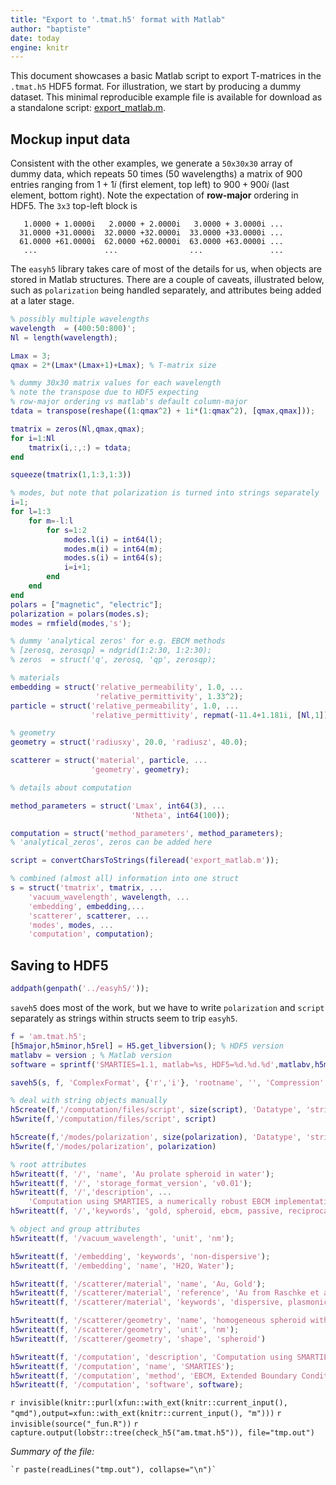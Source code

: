 ```yaml
---
title: "Export to '.tmat.h5' format with Matlab"
author: "baptiste"
date: today
engine: knitr
---
```


This document showcases a basic Matlab script to export T-matrices in the `.tmat.h5` HDF5 format. For illustration, we start by producing a dummy dataset. This minimal reproducible example file is available for download as a standalone script: [export_matlab.m](export_matlab.m).

## Mockup input data

Consistent with the other examples, we generate a `50x30x30` array of dummy data, which repeats 50 times (50 wavelengths) a matrix of 900 entries ranging from $1+1i$ (first element, top left) to $900 + 900i$ (last element, bottom right). Note the expectation of **row-major** ordering in HDF5. The `3x3` top-left block is

```
   1.0000 + 1.0000i   2.0000 + 2.0000i   3.0000 + 3.0000i ...
  31.0000 +31.0000i  32.0000 +32.0000i  33.0000 +33.0000i ...
  61.0000 +61.0000i  62.0000 +62.0000i  63.0000 +63.0000i ...
   ...               ...                ...               ...
```

The `easyh5` library takes care of most of the details for us, when objects are stored in Matlab structures. There are a couple of caveats, illustrated below, such as `polarization` being handled separately, and attributes being added at a later stage.

```matlab
% possibly multiple wavelengths
wavelength  = (400:50:800)';
Nl = length(wavelength);

Lmax = 3;
qmax = 2*(Lmax*(Lmax+1)+Lmax); % T-matrix size

% dummy 30x30 matrix values for each wavelength
% note the transpose due to HDF5 expecting
% row-major ordering vs matlab's default column-major
tdata = transpose(reshape((1:qmax^2) + 1i*(1:qmax^2), [qmax,qmax]));

tmatrix = zeros(Nl,qmax,qmax);
for i=1:Nl
    tmatrix(i,:,:) = tdata;
end

squeeze(tmatrix(1,1:3,1:3))

% modes, but note that polarization is turned into strings separately
i=1;
for l=1:3
    for m=-l:l
        for s=1:2
            modes.l(i) = int64(l);
            modes.m(i) = int64(m);
            modes.s(i) = int64(s);
            i=i+1;
        end
    end
end
polars = ["magnetic", "electric"];
polarization = polars(modes.s);
modes = rmfield(modes,'s');

% dummy 'analytical zeros' for e.g. EBCM methods
% [zerosq, zerosqp] = ndgrid(1:2:30, 1:2:30);
% zeros  = struct('q', zerosq, 'qp', zerosqp);

% materials
embedding = struct('relative_permeability', 1.0, ...
                   'relative_permittivity', 1.33^2);
particle = struct('relative_permeability', 1.0, ...
                  'relative_permittivity', repmat(-11.4+1.181i, [Nl,1]));

% geometry
geometry = struct('radiusxy', 20.0, 'radiusz', 40.0);

scatterer = struct('material', particle, ...
                  'geometry', geometry);

% details about computation

method_parameters = struct('Lmax', int64(3), ...
                           'Ntheta', int64(100));

computation = struct('method_parameters', method_parameters);
% 'analytical_zeros', zeros can be added here

script = convertCharsToStrings(fileread('export_matlab.m'));

% combined (almost all) information into one struct
s = struct('tmatrix', tmatrix, ...
    'vacuum_wavelength', wavelength, ...
    'embedding', embedding,...
    'scatterer', scatterer, ...
    'modes', modes, ...
    'computation', computation);
```


## Saving to HDF5

```matlab
addpath(genpath('../easyh5/'));
```

`saveh5` does most of the work, but we have to write `polarization` and `script` separately as strings within structs seem to trip `easyh5`.

```matlab
f = 'am.tmat.h5';
[h5major,h5minor,h5rel] = H5.get_libversion(); % HDF5 version
matlabv = version ; % Matlab version
software = sprintf('SMARTIES=1.1, matlab=%s, HDF5=%d.%d.%d',matlabv,h5major,h5minor,h5rel);

saveh5(s, f, 'ComplexFormat', {'r','i'}, 'rootname', '', 'Compression', 'deflate'); 

% deal with string objects manually
h5create(f,'/computation/files/script', size(script), 'Datatype', 'string')
h5write(f,'/computation/files/script', script)

h5create(f,'/modes/polarization', size(polarization), 'Datatype', 'string')
h5write(f,'/modes/polarization', polarization)

% root attributes
h5writeatt(f, '/', 'name', 'Au prolate spheroid in water');
h5writeatt(f, '/', 'storage_format_version', 'v0.01'); 
h5writeatt(f, '/','description', ...
    'Computation using SMARTIES, a numerically robust EBCM implementation for spheroids');
h5writeatt(f, '/','keywords', 'gold, spheroid, ebcm, passive, reciprocal, czinfinity, mirrorxyz');

% object and group attributes
h5writeatt(f, '/vacuum_wavelength', 'unit', 'nm');

h5writeatt(f, '/embedding', 'keywords', 'non-dispersive');
h5writeatt(f, '/embedding', 'name', 'H2O, Water');

h5writeatt(f, '/scatterer/material', 'name', 'Au, Gold');
h5writeatt(f, '/scatterer/material', 'reference', 'Au from Raschke et al 10.1103/PhysRevB.86.235147');
h5writeatt(f, '/scatterer/material', 'keywords', 'dispersive, plasmonic');

h5writeatt(f, '/scatterer/geometry', 'name', 'homogeneous spheroid with symmetry axis z');
h5writeatt(f, '/scatterer/geometry', 'unit', 'nm');
h5writeatt(f, '/scatterer/geometry', 'shape', 'spheroid')

h5writeatt(f, '/computation', 'description', 'Computation using SMARTIES, a numerically robust EBCM implementation for spheroids');
h5writeatt(f, '/computation', 'name', 'SMARTIES');
h5writeatt(f, '/computation', 'method', 'EBCM, Extended Boundary Condition Method');
h5writeatt(f, '/computation', 'software', software);

```

<!-- export the code into standalone file -->
`r invisible(knitr::purl(xfun::with_ext(knitr::current_input(), "qmd"),output=xfun::with_ext(knitr::current_input(), "m")))`
`r invisible(source("_fun.R"))`
`r capture.output(lobstr::tree(check_h5("am.tmat.h5")), file="tmp.out")`

_Summary of the file:_

```
`r paste(readLines("tmp.out"), collapse="\n")`
```




